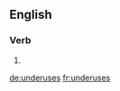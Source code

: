 ==English==

===Verb===
{{head|en}}

# {{en-third-person singular of|underuse}}

[[de:underuses]]
[[fr:underuses]]